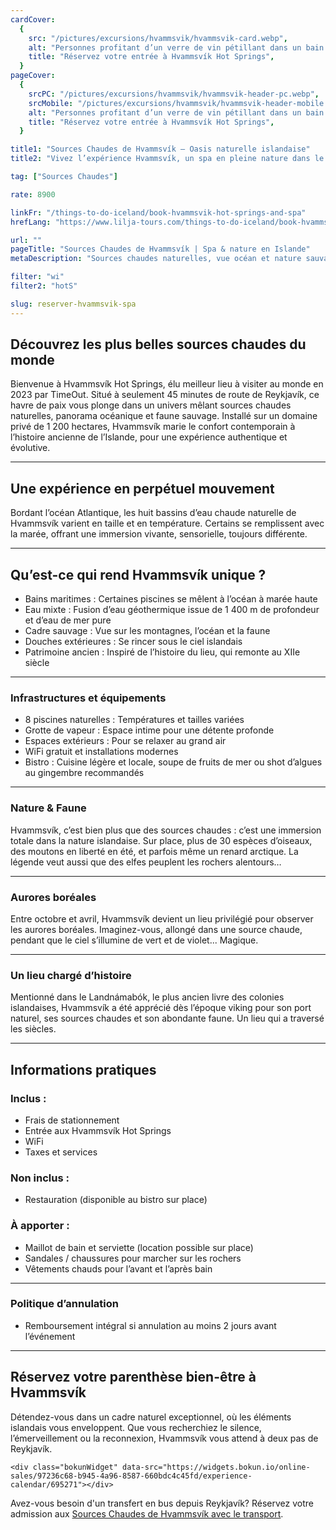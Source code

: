 ```yaml
---
cardCover:
  {
    src: "/pictures/excursions/hvammsvik/hvammsvik-card.webp",
    alt: "Personnes profitant d’un verre de vin pétillant dans un bain chaud à Hvammsvík Hot Springs en Islande",
    title: "Réservez votre entrée à Hvammsvík Hot Springs",
  }
pageCover:
  {
    srcPC: "/pictures/excursions/hvammsvik/hvammsvik-header-pc.webp",
    srcMobile: "/pictures/excursions/hvammsvik/hvammsvik-header-mobile.webp",
    alt: "Personnes profitant d’un verre de vin pétillant dans un bain chaud à Hvammsvík Hot Springs en Islande",
    title: "Réservez votre entrée à Hvammsvík Hot Springs",
  }

title1: "Sources Chaudes de Hvammsvík – Oasis naturelle islandaise"
title2: "Vivez l’expérience Hvammsvík, un spa en pleine nature dans le fjord de Hvalfjörður"

tag: ["Sources Chaudes"]

rate: 8900

linkFr: "/things-to-do-iceland/book-hvammsvik-hot-springs-and-spa"
hrefLang: "https://www.lilja-tours.com/things-to-do-iceland/book-hvammsvik-hot-springs-and-spa"

url: ""
pageTitle: "Sources Chaudes de Hvammsvík | Spa & nature en Islande"
metaDescription: "Sources chaudes naturelles, vue océan et nature sauvage près de Reykjavík. Réservez votre moment de détente à Hvammsvík Hot Springs !"

filter: "wi"
filter2: "hotS"

slug: reserver-hvammsvik-spa
---
```


## Découvrez les plus belles sources chaudes du monde

Bienvenue à Hvammsvík Hot Springs, élu meilleur lieu à visiter au monde en 2023 par TimeOut. Situé à seulement 45 minutes de route de Reykjavík, ce havre de paix vous plonge dans un univers mêlant sources chaudes naturelles, panorama océanique et faune sauvage. Installé sur un domaine privé de 1 200 hectares, Hvammsvík marie le confort contemporain à l’histoire ancienne de l’Islande, pour une expérience authentique et évolutive.

---

## Une expérience en perpétuel mouvement

Bordant l’océan Atlantique, les huit bassins d’eau chaude naturelle de Hvammsvík varient en taille et en température. Certains se remplissent avec la marée, offrant une immersion vivante, sensorielle, toujours différente.

---

## Qu’est-ce qui rend Hvammsvík unique ?

- Bains maritimes : Certaines piscines se mêlent à l’océan à marée haute  
- Eau mixte : Fusion d’eau géothermique issue de 1 400 m de profondeur et d’eau de mer pure  
- Cadre sauvage : Vue sur les montagnes, l’océan et la faune  
- Douches extérieures : Se rincer sous le ciel islandais  
- Patrimoine ancien : Inspiré de l’histoire du lieu, qui remonte au XIIe siècle

---

### Infrastructures et équipements

- 8 piscines naturelles : Températures et tailles variées  
- Grotte de vapeur : Espace intime pour une détente profonde  
- Espaces extérieurs : Pour se relaxer au grand air  
- WiFi gratuit et installations modernes  
- Bistro : Cuisine légère et locale, soupe de fruits de mer ou shot d’algues au gingembre recommandés

---

### Nature & Faune

Hvammsvík, c’est bien plus que des sources chaudes : c’est une immersion totale dans la nature islandaise. Sur place, plus de 30 espèces d’oiseaux, des moutons en liberté en été, et parfois même un renard arctique. La légende veut aussi que des elfes peuplent les rochers alentours…

---

### Aurores boréales

Entre octobre et avril, Hvammsvík devient un lieu privilégié pour observer les aurores boréales. Imaginez-vous, allongé dans une source chaude, pendant que le ciel s’illumine de vert et de violet... Magique.

---

### Un lieu chargé d’histoire

Mentionné dans le Landnámabók, le plus ancien livre des colonies islandaises, Hvammsvík a été apprécié dès l’époque viking pour son port naturel, ses sources chaudes et son abondante faune. Un lieu qui a traversé les siècles.

---

## Informations pratiques

### Inclus :

- Frais de stationnement  
- Entrée aux Hvammsvík Hot Springs  
- WiFi  
- Taxes et services

### Non inclus :

- Restauration (disponible au bistro sur place)

### À apporter :

- Maillot de bain et serviette (location possible sur place)  
- Sandales / chaussures pour marcher sur les rochers  
- Vêtements chauds pour l’avant et l’après bain

---

### Politique d’annulation

- Remboursement intégral si annulation au moins 2 jours avant l’événement

---

## Réservez votre parenthèse bien-être à Hvammsvík

Détendez-vous dans un cadre naturel exceptionnel, où les éléments islandais vous enveloppent. Que vous recherchiez le silence, l’émerveillement ou la reconnexion, Hvammsvík vous attend à deux pas de Reykjavík.

<script
  type="text/javascript"
  src="https://widgets.bokun.io/assets/javascripts/apps/build/BokunWidgetsLoader.js?bookingChannelUUID=97236c68-b945-4a96-8587-660bdc4c45fd"
  async
></script>

    <div class="bokunWidget" data-src="https://widgets.bokun.io/online-sales/97236c68-b945-4a96-8587-660bdc4c45fd/experience-calendar/695271"></div>


   Avez-vous besoin d'un transfert en bus depuis Reykjavík? Réservez votre admission aux <a href="/things-to-do-iceland/book-hvammsvik-with-transfer/" title="Hvammsvík with transfer">Sources Chaudes de Hvammsvík avec le transport</a>.